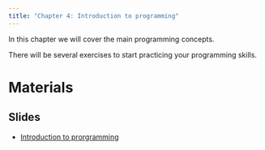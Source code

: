 ```yaml
---
title: "Chapter 4: Introduction to programming"
---
```


In this chapter we will cover the main programming concepts. 

There will be several exercises to start practicing your programming skills.


# Materials

## Slides

- [Introduction to prorgramming](slides/introduction_to_programming.qmd)
